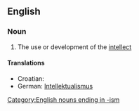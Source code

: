 ==English==

===Noun===
{{en-noun|-}}

# The use or development of the [[intellect]]

====Translations====
*Croatian: {{t|hr|intelektualizam|m}}
*German: [[Intellektualismus]] {{m}}

[[Category:English nouns ending in -ism]]